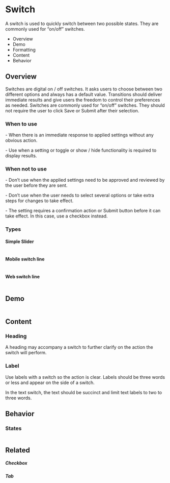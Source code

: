 <div class="main">
  <div class="title-wrapper">
    <h1 class="title">Switch</h1>
  </div>
  <div class="intro">
    <p>
      A switch is used to quickly switch between two possible states. They are commonly used for “on/off” switches.
    </p>
    <ul>
      <li>Overview</li>
      <li>Demo</li>
      <li>Formatting</li>
      <li>Content</li>
      <li>Behavior</li>
    </ul>
  </div>
  <div class="overview">
    <h2>Overview</h2>
    <p>
      Switches are digital on / off switches. It asks users to choose between two different options and always has a
      default value. Transitions should deliver immediate results and give users the freedom to control their
      preferences as needed. Switches are commonly used for “on/off” switches. They should not require the user to click
      Save or Submit after their selection.
    </p>
  </div>
  <div class="wtu">
    <h3>When to use</h3>
    <p>- When there is an immediate response to applied settings without any obvious action.</p>
    <p>- Use when a setting or toggle or show / hide functionality is required to display results.</p>
  </div>
  <div class="wtnu">
    <h3>When not to use</h3>
    <p>- Don’t use when the applied settings need to be approved and reviewed by the user before they are sent.</p>
    <p>- Don’t use when the user needs to select several options or take extra steps for changes to take effect.</p>
    <p>
      - The setting requires a confirmation action or Submit button before it can take effect. In this case, use a
      checkbox instead.
    </p>
  </div>
  <div class="types">
    <h3>Types</h3>
    <h4>Simple Slider</h4>
    <img src="../assets/img/docs_switch_1.png" alt=""/>
    <h4>Mobile switch line</h4>
    <img src="../assets/img/docs_switch_2.png" alt=""/>
    <h4>Web switch line </h4>
    <img src="../assets/img/docs_switch_3.png" alt=""/>
  </div>
  <div class="demo">
    <h2>Demo</h2>
    <img src="../assets/img/docs_switch_4.png" alt=""/>
  </div>
  <div class="content">
    <h2>Content</h2>
    <h3>Heading</h3>
    <p>A heading may accompany a switch to further clarify on the action the switch will perform.</p>
    <h3>Label</h3>
    <p>
      Use labels with a switch so the action is clear. Labels should be three words or less and appear on the side of a
      switch.
    </p>
    <p>In the text switch, the text should be succinct and limit text labels to two to three words.</p>
  </div>
  <div class="behavior">
    <h2>Behavior</h2>
    <h3>States</h3>
    <img src="../assets/img/docs_switch_5.png" alt=""/>
  </div>
  <div class="related">
    <h2>Related</h2>
    <h5>Checkbox</h5>
    <h5>Tab</h5>
  </div>
</div>
